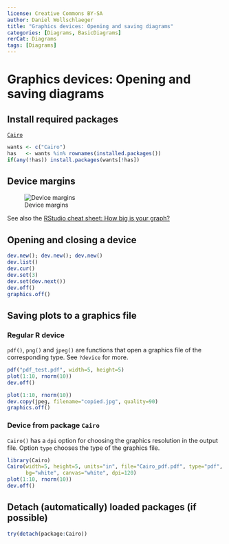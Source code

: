 ---
license: Creative Commons BY-SA
author: Daniel Wollschlaeger
title: "Graphics devices: Opening and saving diagrams"
categories: [Diagrams, BasicDiagrams]
rerCat: Diagrams
tags: [Diagrams]
---

Graphics devices: Opening and saving diagrams
=========================

Install required packages
-------------------------

[`Cairo`](https://cran.r-project.org/package=Cairo)

```{r}
wants <- c("Cairo")
has   <- wants %in% rownames(installed.packages())
if(any(!has)) install.packages(wants[!has])
```

Device margins
-------------------------

![Device margins](http://www.dwoll.de/rexrepos/content/assets/img/dev_margins.svg)

See also the [RStudio cheat sheet: How big is your graph?](https://www.rstudio.com/resources/cheatsheets/)


Opening and closing a device
-------------------------

```{r}
dev.new(); dev.new(); dev.new()
dev.list()
dev.cur()
dev.set(3)
dev.set(dev.next())
dev.off()
graphics.off()
```

Saving plots to a graphics file
-------------------------

### Regular R device

`pdf()`, `png()` and `jpeg()` are functions that open a graphics file of the corresponding type. See `?device` for more.

```{r eval=FALSE}
pdf("pdf_test.pdf", width=5, height=5)
plot(1:10, rnorm(10))
dev.off()
```

```{r eval=FALSE}
plot(1:10, rnorm(10))
dev.copy(jpeg, filename="copied.jpg", quality=90)
graphics.off()
```

### Device from package `Cairo`

`Cairo()` has a `dpi` option for choosing the graphics resolution in the output file. Option `type` chooses the type of the graphics file.

```{r eval=FALSE}
library(Cairo)
Cairo(width=5, height=5, units="in", file="Cairo_pdf.pdf", type="pdf",
      bg="white", canvas="white", dpi=120)
plot(1:10, rnorm(10))
dev.off()
```

Detach (automatically) loaded packages (if possible)
-------------------------

```{r}
try(detach(package:Cairo))
```
